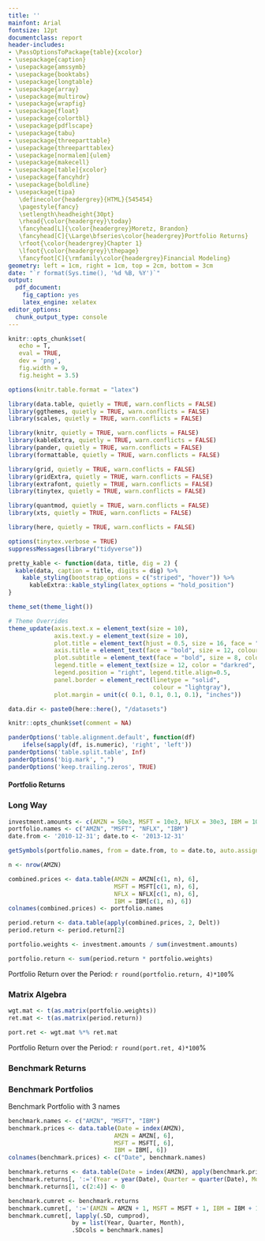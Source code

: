 ```yaml
---
title: ''
mainfont: Arial
fontsize: 12pt
documentclass: report
header-includes:
- \PassOptionsToPackage{table}{xcolor}
- \usepackage{caption}
- \usepackage{amssymb}
- \usepackage{booktabs}
- \usepackage{longtable}
- \usepackage{array}
- \usepackage{multirow}
- \usepackage{wrapfig}
- \usepackage{float}
- \usepackage{colortbl}
- \usepackage{pdflscape}
- \usepackage{tabu}
- \usepackage{threeparttable}
- \usepackage{threeparttablex}
- \usepackage[normalem]{ulem}
- \usepackage{makecell}
- \usepackage[table]{xcolor}
- \usepackage{fancyhdr}
- \usepackage{boldline}
- \usepackage{tipa}
   \definecolor{headergrey}{HTML}{545454}
   \pagestyle{fancy}
   \setlength\headheight{30pt}
   \rhead{\color{headergrey}\today}
   \fancyhead[L]{\color{headergrey}Moretz, Brandon}
   \fancyhead[C]{\Large\bfseries\color{headergrey}Portfolio Returns}
   \rfoot{\color{headergrey}Chapter 1}
   \lfoot{\color{headergrey}\thepage}
   \fancyfoot[C]{\rmfamily\color{headergrey}Financial Modeling}
geometry: left = 1cm, right = 1cm, top = 2cm, bottom = 3cm
date: "`r format(Sys.time(), '%d %B, %Y')`"
output:
  pdf_document:
    fig_caption: yes
    latex_engine: xelatex
editor_options: 
  chunk_output_type: console
---
```


```r

knitr::opts_chunk$set(
   echo = T, 
   eval = TRUE, 
   dev = 'png', 
   fig.width = 9, 
   fig.height = 3.5)

options(knitr.table.format = "latex")

```

```r

library(data.table, quietly = TRUE, warn.conflicts = FALSE)
library(ggthemes, quietly = TRUE, warn.conflicts = FALSE)
library(scales, quietly = TRUE, warn.conflicts = FALSE)

library(knitr, quietly = TRUE, warn.conflicts = FALSE)
library(kableExtra, quietly = TRUE, warn.conflicts = FALSE)
library(pander, quietly = TRUE, warn.conflicts = FALSE)
library(formattable, quietly = TRUE, warn.conflicts = FALSE)

library(grid, quietly = TRUE, warn.conflicts = FALSE)
library(gridExtra, quietly = TRUE, warn.conflicts = FALSE)
library(extrafont, quietly = TRUE, warn.conflicts = FALSE)
library(tinytex, quietly = TRUE, warn.conflicts = FALSE)

library(quantmod, quietly = TRUE, warn.conflicts = FALSE)
library(xts, quietly = TRUE, warn.conflicts = FALSE)

library(here, quietly = TRUE, warn.conflicts = FALSE)

options(tinytex.verbose = TRUE)
suppressMessages(library("tidyverse"))

pretty_kable <- function(data, title, dig = 2) {
  kable(data, caption = title, digits = dig) %>%
    kable_styling(bootstrap_options = c("striped", "hover")) %>%
      kableExtra::kable_styling(latex_options = "hold_position")
}

theme_set(theme_light())

# Theme Overrides
theme_update(axis.text.x = element_text(size = 10),
             axis.text.y = element_text(size = 10),
             plot.title = element_text(hjust = 0.5, size = 16, face = "bold", color = "darkgreen"),
             axis.title = element_text(face = "bold", size = 12, colour = "steelblue4"),
             plot.subtitle = element_text(face = "bold", size = 8, colour = "darkred"),
             legend.title = element_text(size = 12, color = "darkred", face = "bold"),
             legend.position = "right", legend.title.align=0.5,
             panel.border = element_rect(linetype = "solid", 
                                         colour = "lightgray"), 
             plot.margin = unit(c( 0.1, 0.1, 0.1, 0.1), "inches"))

data.dir <- paste0(here::here(), "/datasets")

```

```r

knitr::opts_chunk$set(comment = NA)

panderOptions('table.alignment.default', function(df)
    ifelse(sapply(df, is.numeric), 'right', 'left'))
panderOptions('table.split.table', Inf)
panderOptions('big.mark', ",")
panderOptions('keep.trailing.zeros', TRUE)

```

#### Portfolio Returns

### Long Way

```r
investment.amounts <- c(AMZN = 50e3, MSFT = 10e3, NFLX = 30e3, IBM = 10e3)
portfolio.names <- c("AMZN", "MSFT", "NFLX", "IBM")
date.from <- '2010-12-31'; date.to <- '2013-12-31'

getSymbols(portfolio.names, from = date.from, to = date.to, auto.assign = T)

n <- nrow(AMZN)

combined.prices <- data.table(AMZN = AMZN[c(1, n), 6], 
                              MSFT = MSFT[c(1, n), 6],
                              NFLX = NFLX[c(1, n), 6],
                              IBM = IBM[c(1, n), 6])
colnames(combined.prices) <- portfolio.names

period.return <- data.table(apply(combined.prices, 2, Delt))
period.return <- period.return[2]

portfolio.weights <- investment.amounts / sum(investment.amounts)

portfolio.return <- sum(period.return * portfolio.weights)

```

Portfolio Return over the Period: `r round(portfolio.return, 4)*100`%

### Matrix Algebra

```r
wgt.mat <- t(as.matrix(portfolio.weights))
ret.mat <- t(as.matrix(period.return))

port.ret <- wgt.mat %*% ret.mat
```

Portfolio Return over the Period: `r round(port.ret, 4)*100`%

### Benchmark Returns

### Benchmark Portfolios

Benchmark Portfolio with 3 names

```r
benchmark.names <- c("AMZN", "MSFT", "IBM")
benchmark.prices <- data.table(Date = index(AMZN),
                              AMZN = AMZN[, 6],
                              MSFT = MSFT[, 6],
                              IBM = IBM[, 6])
colnames(benchmark.prices) <- c("Date", benchmark.names)

benchmark.returns <- data.table(Date = index(AMZN), apply(benchmark.prices[, 2:4], 2, Delt))
benchmark.returns[, ':='(Year = year(Date), Quarter = quarter(Date), Month = month(Date))]
benchmark.returns[1, c(2:4)] <- 0
```

```r
benchmark.cumret <- benchmark.returns
benchmark.cumret[, ':='(AMZN = AMZN + 1, MSFT = MSFT + 1, IBM = IBM + 1)]
benchmark.cumret[, lapply(.SD, cumprod), 
                  by = list(Year, Quarter, Month), 
                  .SDcols = benchmark.names]
```

